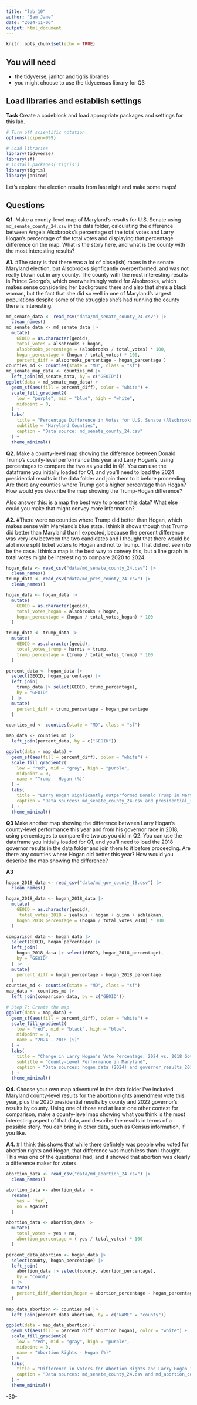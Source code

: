 ```yaml
---
title: "lab_10"
author: "Sam Jane"
date: "2024-11-06"
output: html_document
---
```


```r
knitr::opts_chunk$set(echo = TRUE)
```

## You will need

-   the tidyverse, janitor and tigris libraries
-   you might choose to use the tidycensus library for Q3

## Load libraries and establish settings

**Task** Create a codeblock and load appropriate packages and settings for this lab.

```r
# Turn off scientific notation
options(scipen=999)

# Load libraries
library(tidyverse)
library(sf)
# install.packages('tigris')
library(tigris)
library(janitor)
```

Let's explore the election results from last night and make some maps!

## Questions

**Q1.** Make a county-level map of Maryland's results for U.S. Senate using `md_senate_county_24.csv` in the data folder, calculating the difference between Angela Alsobrooks's percentage of the total votes and Larry Hogan's percentage of the total votes and displaying that percentage difference on the map. What is the story here, and what is the county with the most interesting results?

**A1.**
#The story is that there was a lot of close(ish) races in the senate Maryland election, but Alsobrooks signficantly overperformed, and was not really blown out in any county. The county with the most interesting results is Prince George's, which overwhelmingly voted for Alsobrooks, which makes sense considering her background there and also that she's a black woman, but the fact that she did so well in one of Maryland's largest populations despite some of the struggles she's had running the county there is interesting.

```r
md_senate_data <- read_csv("data/md_senate_county_24.csv") |>
  clean_names()
md_senate_data <- md_senate_data |>
  mutate(
    GEOID = as.character(geoid),
    total_votes = alsobrooks + hogan,  
    alsobrooks_percentage = (alsobrooks / total_votes) * 100,
    hogan_percentage = (hogan / total_votes) * 100,
    percent_diff = alsobrooks_percentage - hogan_percentage )
counties_md <- counties(state = "MD", class = "sf")
md_senate_map_data <- counties_md |>
  left_join(md_senate_data, by = c("GEOID"))
ggplot(data = md_senate_map_data) +
  geom_sf(aes(fill = percent_diff), color = "white") +
  scale_fill_gradient2(
    low = "purple", mid = "blue", high = "white",
    midpoint = 0,
  ) +
  labs(
    title = "Percentage Difference in Votes for U.S. Senate (Alsobrooks vs. Hogan)",
    subtitle = "Maryland Counties",
    caption = "Data source: md_senate_county_24.csv"
  ) +
  theme_minimal()
```

**Q2.** Make a county-level map showing the difference between Donald Trump's county-level performance this year and Larry Hogan's, using percentages to compare the two as you did in Q1. You can use the dataframe you initially loaded for Q1, and you'll need to load the 2024 presidential results in the data folder and join them to it before proceeding. Are there any counties where Trump got a higher percentage than Hogan? How would you describe the map showing the Trump-Hogan difference?

Also answer this: is a map the best way to present this data? What else could you make that might convey more information?

**A2.**
#There were no counties where Trump did better than Hogan, which makes sense with Maryland's blue state. I think it shows though that Trump did better than Maryland than I expected, because the percent difference was very low between the two candidates and I thought that there would be alot more split ticket voters to Hogan and not to Trump. That did not seem to be the case. I think a map is the best way to convey this, but a line graph in total votes might be interesting to compare 2020 to 2024.

```r
hogan_data <- read_csv("data/md_senate_county_24.csv") |> 
  clean_names()
trump_data <- read_csv("data/md_pres_county_24.csv") |> 
  clean_names()

hogan_data <- hogan_data |> 
  mutate(
    GEOID = as.character(geoid),
    total_votes_hogan = alsobrooks + hogan,
    hogan_percentage = (hogan / total_votes_hogan) * 100
  )

trump_data <- trump_data |> 
  mutate(
    GEOID = as.character(geoid),  
    total_votes_trump = harris + trump,  
    trump_percentage = (trump / total_votes_trump) * 100
  )

percent_data <- hogan_data |> 
  select(GEOID, hogan_percentage) |> 
  left_join(
    trump_data |> select(GEOID, trump_percentage), 
    by = "GEOID"
  ) |> 
  mutate(
    percent_diff = trump_percentage - hogan_percentage
  )

counties_md <- counties(state = "MD", class = "sf")

map_data <- counties_md |> 
  left_join(percent_data, by = c("GEOID"))

ggplot(data = map_data) +
  geom_sf(aes(fill = percent_diff), color = "white") +
  scale_fill_gradient2(
    low = "red", mid = "gray", high = "purple",
    midpoint = 0,
    name = "Trump - Hogan (%)"
  ) +
  labs(
    title = "Larry Hogan signficantly outperformed Donald Trump in Maryland",
    caption = "Data sources: md_senate_county_24.csv and presidential_results_2024.csv"
  ) +
  theme_minimal()
```

**Q3** Make another map showing the difference between Larry Hogan's county-level performance this year and from his governor race in 2018, using percentages to compare the two as you did in Q2. You can use the dataframe you initially loaded for Q1, and you'll need to load the 2018 governor results in the data folder and join them to it before proceeding. Are there any counties where Hogan did better this year? How would you describe the map showing the difference?

**A3**

```r
hogan_2018_data <- read_csv("data/md_gov_county_18.csv") |>
  clean_names()

hogan_2018_data <- hogan_2018_data |> 
  mutate(
    GEOID = as.character(geoid),
     total_votes_2018 = jealous + hogan + quinn + schlakman,
    hogan_2018_percentage = (hogan / total_votes_2018) * 100
  )

comparison_data <- hogan_data |> 
  select(GEOID, hogan_percentage) |> 
  left_join(
    hogan_2018_data |> select(GEOID, hogan_2018_percentage), 
    by = "GEOID"
  ) |> 
  mutate(
    percent_diff = hogan_percentage - hogan_2018_percentage
  )
counties_md <- counties(state = "MD", class = "sf")
map_data <- counties_md |> 
  left_join(comparison_data, by = c("GEOID"))

# Step 7: Create the map
ggplot(data = map_data) +
  geom_sf(aes(fill = percent_diff), color = "white") +
  scale_fill_gradient2(
    low = "red", mid = "black", high = "blue",
    midpoint = 0,
    name = "2024 - 2018 (%)"
  ) +
  labs(
    title = "Change in Larry Hogan's Vote Percentage: 2024 vs. 2018 Governor Race",
    subtitle = "County-Level Performance in Maryland",
    caption = "Data sources: hogan_data (2024) and governor_results_2018.csv"
  ) +
  theme_minimal()
```


**Q4.** Choose your own map adventure! In the data folder I've included Maryland county-level results for the abortion rights amendment vote this year, plus the 2020 presidential results by county and 2022 governor's results by county. Using one of those and at least one other contest for comparison, make a county-level map showing what you think is the most interesting aspect of that data, and describe the results in terms of a possible story. You can bring in other data, such as Census information, if you like.

**A4.**
# I think this shows that while there defintely was people who voted for abortion rights and Hogan, that difference was much less than I thought. This was one of the questions I had, and it showed that abortion was clearly a difference maker for voters.

```r
abortion_data <- read_csv("data/md_abortion_24.csv") |> 
  clean_names()

abortion_data <- abortion_data |> 
  rename(
    yes = `for`, 
    no = against
  )

abortion_data <- abortion_data |> 
  mutate(
    total_votes = yes + no,
    abortion_percentage = ( yes / total_votes) * 100
  )

percent_data_abortion <- hogan_data |> 
  select(county, hogan_percentage) |> 
  left_join(
    abortion_data |> select(county, abortion_percentage), 
    by = "county"
  ) |> 
  mutate(
    percent_diff_abortion_hogan = abortion_percentage - hogan_percentage
  )

map_data_abortion <- counties_md |> 
  left_join(percent_data_abortion, by = c("NAME" = "county"))

ggplot(data = map_data_abortion) +
  geom_sf(aes(fill = percent_diff_abortion_hogan), color = "white") +
  scale_fill_gradient2(
    low = "red", mid = "gray", high = "purple",
    midpoint = 0,
    name = "Abortion Rights - Hogan (%)"
  ) +
  labs(
    title = "Difference in Voters for Abortion Rights and Larry Hogan in Maryland",
    caption = "Data sources: md_senate_county_24.csv and md_abortion_county_24.csv"
  ) +
  theme_minimal()
```

-30-
